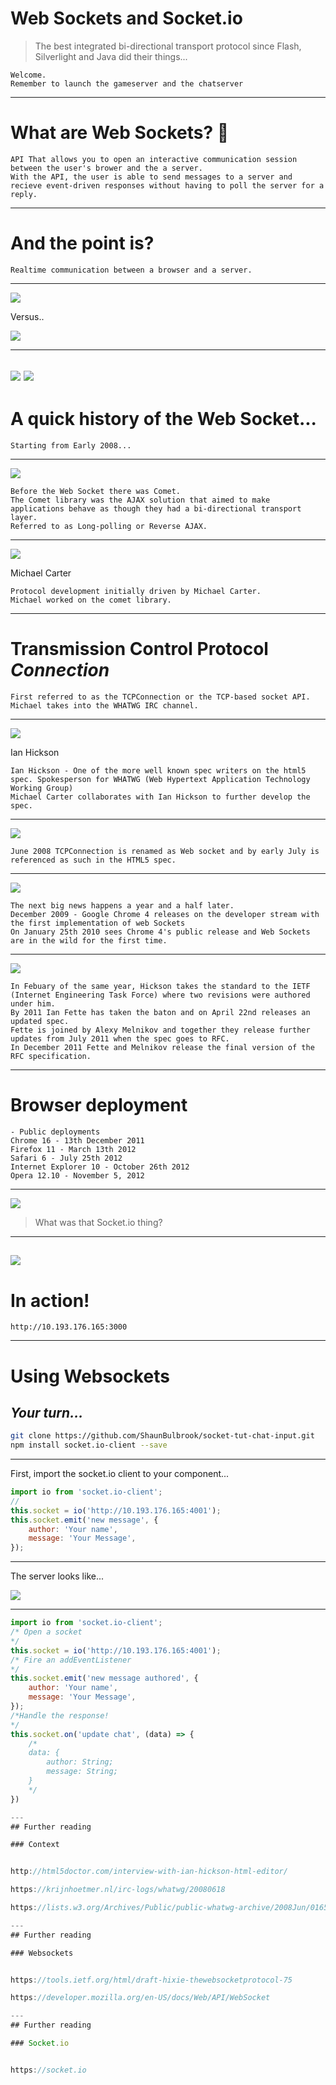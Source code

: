
# Web Sockets and Socket.io

> The best integrated bi-directional transport protocol since Flash, Silverlight and Java did their things...

```notes
Welcome.
Remember to launch the gameserver and the chatserver
```
---
# What are Web Sockets? 🤔

```notes
API That allows you to open an interactive communication session between the user's brower and the a server.
With the API, the user is able to send messages to a server and recieve event-driven responses without having to poll the server for a reply.
```
---
# And the point is?

```notes
Realtime communication between a browser and a server.
```
---


![](./images/ajax.jpg)

Versus..

![](./images/socket.jpg)

---
![](./images/http-diagram.jpeg)
![](./images/web-socket-diagram.jpeg)
---
# A quick history of the Web Socket...

```notes
Starting from Early 2008...
```
---
![](./images/cometbook.jpg)

```notes
Before the Web Socket there was Comet.
The Comet library was the AJAX solution that aimed to make applications behave as though they had a bi-directional transport layer.
Referred to as Long-polling or Reverse AJAX.
```
---
![](./images/michael-carter.png)

Michael Carter

```notes
Protocol development initially driven by Michael Carter.
Michael worked on the comet library.
```
---
# <strong>T</strong>ransmission<strong> C</strong>ontrol <strong>P</strong>rotocol <em>Connection</em>

```notes
First referred to as the TCPConnection or the TCP-based socket API. Michael takes into the WHATWG IRC channel.
```
---
![](./images/Ian_Hickson.jpeg)

Ian Hickson

```notes
Ian Hickson - One of the more well known spec writers on the html5 spec. Spokesperson for WHATWG (Web Hypertext Application Technology Working Group)
Michael Carter collaborates with Ian Hickson to further develop the spec.
```
---
![](./images/ircwebsocketlog.png)

```notes
June 2008 TCPConnection is renamed as Web socket and by early July is referenced as such in the HTML5 spec.
```
---
![](./images/chrome.jpeg)

```notes
The next big news happens a year and a half later.
December 2009 - Google Chrome 4 releases on the developer stream with the first implementation of web Sockets
On January 25th 2010 sees Chrome 4's public release and Web Sockets are in the wild for the first time.
```
---
![](./images/IETF.jpg)

```notes
In Febuary of the same year, Hickson takes the standard to the IETF (Internet Engineering Task Force) where two revisions were authored under him.
By 2011 Ian Fette has taken the baton and on April 22nd releases an updated spec.
Fette is joined by Alexy Melnikov and together they release further updates from July 2011 when the spec goes to RFC.
In December 2011 Fette and Melnikov release the final version of the RFC specification.
```
---
# Browser deployment

```notes
- Public deployments
Chrome 16 - 13th December 2011
Firefox 11 - March 13th 2012
Safari 6 - July 25th 2012
Internet Explorer 10 - October 26th 2012
Opera 12.10 - November 5, 2012
```

---
![](./images/socket-io.jpg)

> What was that Socket.io thing?
---
![](./images/snippet1.png)
---



<Stage width={600} height={600} />

# In action!

`http://10.193.176.165:3000`

---
# Using Websockets

_Your turn..._
---
```bash
git clone https://github.com/ShaunBulbrook/socket-tut-chat-input.git
npm install socket.io-client --save
```
---
First, import the socket.io client to your component...

```javascript
import io from 'socket.io-client';
//
this.socket = io('http://10.193.176.165:4001');
this.socket.emit('new message', {
	author: 'Your name',
	message: 'Your Message',
});
```
---
The server looks like...

![](./images/chatserverimage.png)

---


<ChatWindow />

```javascript
import io from 'socket.io-client';
/* Open a socket
*/
this.socket = io('http://10.193.176.165:4001');
/* Fire an addEventListener
*/
this.socket.emit('new message authored', {
	author: 'Your name',
	message: 'Your Message',
});
/*Handle the response!
*/
this.socket.on('update chat', (data) => {
	/*
	data: {
		author: String;
		message: String;
	}
	*/
})

---
## Further reading

### Context


http://html5doctor.com/interview-with-ian-hickson-html-editor/

https://krijnhoetmer.nl/irc-logs/whatwg/20080618

https://lists.w3.org/Archives/Public/public-whatwg-archive/2008Jun/0165.html

---
## Further reading

### Websockets


https://tools.ietf.org/html/draft-hixie-thewebsocketprotocol-75

https://developer.mozilla.org/en-US/docs/Web/API/WebSocket

---
## Further reading

### Socket.io


https://socket.io
